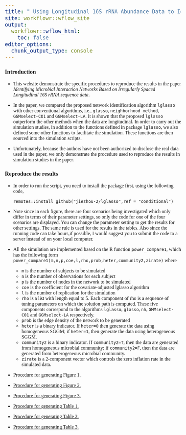 ```yaml
---
title: " Using Longitudinal 16S rRNA Abundance Data to Identify Microbial Interaction Network"
site: workflowr::wflow_site
output:
  workflowr::wflow_html:
    toc: false
editor_options:
  chunk_output_type: console
---
```


<style type="text/css">

body, td {
   font-size: 16px;
   font-family: Calibri;
}
code.r{
  font-size: 12px;
}
pre {
  font-size: 20px
}
</style>





### Introduction

* This website demonstrate the specific procedures to reproduce the 
results in the paper *Identifying Microbial Interaction Networks Based on Irregularly Spaced Longitudinal 16S rRNA sequence data*.   

* In the paper, we compared the proposed network identification algorithm  `lglasso` with other conventional algorithms, i.e., `glasso`, `neighborhood method`, `GGMselect-CO1` and `GGMselect-LA`. It is shown that the proposed `lglasso` outperform the other methods when the data are  longitudinal. In order to carry out the simulation studies, in addition to the functions defined in  package `lglasso`, we also defined some other functions to facilitate the simulation. These functions are then  sourced into the simulation scripts. 

* Unfortunately, because the authors have not been authorized to disclose the real data used in the paper, we only demonstrate the procedure used to reproduce the results in simulation studies in the paper.  


### Reproduce the results 
* In order to run the script, you need to install the package first,  using the following code,

    ``remotes::install_github("jiezhou-2/lglasso",ref = "conditional")``


* Note since in each figure, there are four scenarios being investigated which only differ in terms of their parameter settings, so only the code for one of the four scenarios are displayed. You can change the parameter setting to get the results for other settings. The same rule is used for the results in the  tables. Also since the running code can take hours,if possible, I would suggest you to submit  the code to a server instead of on your local computer.   

*  All the simulation are implemented based on the R function `power_compare1`, which has the following form `` power_compare1(m,n,p,coe,l,rho,prob,heter,community2,zirate) ``
where 

    + `m` is the number of subjects to be simulated
    + `n` is the number of observations for each subject
    + `p` is the number of nodes in the network to be simulated
    + `coe` is the coefficient for the covariate-adjusted lglasso algorithm
    + `l` is the number of replication for the simulation
    + `rho` is a list with length equal to 5. Each component of rho is a sequence of tuning parameters on which the solution path is computed. These five components correspond to the algorithms  `lglasso`, `glasso`, `nh`, `GMMselect-C01` and `GGMselect-LA` respectively. 
    + `prob` is the edge density of the network to be generated
    + `heter` is a binary indicator. If `heter=0` then generate the data using homogeneous SGGM; if `heter=1`, then generate the data using heterogeneous SGGM.
    + `community2` is a binary indicator. If `community2=T`, then the data are generated from homogeneous microbial community; if `community2=F`, then the data are generated from heterogeneous microbial community. 
    +  `zirate` is a 2-component vector which controls the zero inflation rate in the simulated data. 



  + [Procedure for generating Figure 1.](figure1.html)

  + [Procedure for generating Figure 2.](figure2.html)

  + [Procedure for generating Figure 3.](figure3.html)

  + [Procedure for generating Table 1.](table1.html)

  + [Procedure for generating Table 2.](table2.html)

  + [Procedure for generating Table 3.](table3.html)






